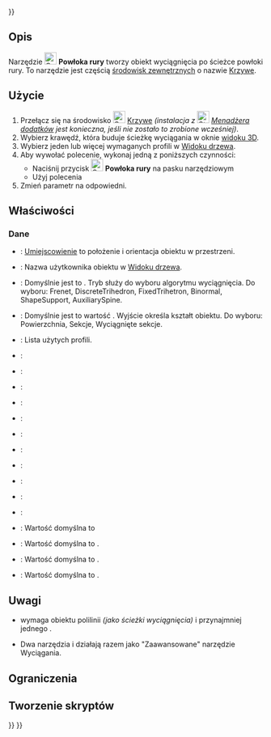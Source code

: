 <languages/>
{{UnfinishedDocu{{#translation:}}}}

{{Docnav/pl
|[[Curves_PipeshellProfile/pl|Profil powłoki rury]]
|[[Curves_GordonSurface/pl|Powierzchnia Gordona]]
|[[Curves Workbench/pl|środowisko pracy Krzywe]]
|IconL=Curves_PipeshellProfile.svg
|IconR=Curves_GordonSurface.svg
|IconC=Curves_workbench_icon.svg
}}

{{GuiCommand/pl
|Name=Curves Pipeshell
|Name/pl=Krzywe: Powłoka rury
|MenuLocation=Surfaces → Pipeshell
|Workbenches=[[Curves_Workbench/pl|Krzywe]]
}}

<span id="Description"></span>
==Opis==

Narzędzie [[Image:Curves_Pipeshell.svg|24px]] '''Powłoka rury''' tworzy obiekt wyciągnięcia po ścieżce powłoki rury. To narzędzie jest częścią [[External_workbenches/pl|środowisk zewnętrznych]] o nazwie [[Curves_Workbench/pl|Krzywe]].

<span id="Usage"></span>
==Użycie==

# Przełącz się na środowisko [[Image:Curves_workbench_icon.svg|24px]] [[Curves_Workbench/pl|Krzywe]] ''(instalacja z [[Image:Std_AddonMgr.svg|24px]] [[Std_AddonMgr/pl|Menadżera dodatków]] jest konieczna, jeśli nie zostało to zrobione wcześniej)''.
# Wybierz krawędź, która buduje ścieżkę wyciągania w oknie [[3D_view/pl|widoku 3D]].
# Wybierz jeden lub więcej wymaganych profili w [[Tree_view/pl|Widoku drzewa]].
# Aby wywołać polecenie, wykonaj jedną z poniższych czynności:
#* Naciśnij przycisk [[Image:Curves_Pipeshell.svg|24px]] '''Powłoka rury''' na pasku narzędziowym
#* Użyj polecenia {{MenuCommand|Surfaces → Pipeshell}}
# Zmień parametr {{incode|Powłoka rury}} na odpowiedni.

<span id="Properties"></span>
==Właściwości==

<span id="Data"></span>
===Dane===

{{Properties_Title|Podstawowe}}

* {{PropertyData|Umiejscowienie}}: [[Placement/pl|Umiejscowienie]] to położenie i orientacja obiektu w przestrzeni.
* {{PropertyData|Etykieta}}: Nazwa użytkownika obiektu w [[Tree_view/pl|Widoku drzewa]]. 

{{Properties_Title|Główne}}

* {{PropertyData|Tryb}}: Domyślnie jest to {{Emphasis|Frenet}}. Tryb służy do wyboru algorytmu wyciągnięcia. Do wyboru: Frenet, DiscreteTrihedron, FixedTrihetron, Binormal, ShapeSupport, AuxiliarySpine.
* {{PropertyData|Wyjście}}: Domyślnie jest to wartość {{Emphasis|Powierzchnia}}. Wyjście określa kształt obiektu. Do wyboru: Powierzchnia, Sekcje, Wyciągnięte sekcje.
* {{PropertyData|Profil}}: Lista użytych profili.
* {{PropertyData|Spine}}:

{{Properties_Title|Tryb}}

* {{PropertyData|Auxiliary}}:
* {{PropertyData|Contact}}:
* {{PropertyData|Corrected}}:
* {{PropertyData|Direction}}:
* {{PropertyData|Equi Curvi}}:
* {{PropertyData|Location}}:
* {{PropertyData|Support}}:

{{Properties_Title|Ustawienia}}

* {{PropertyData|Max Degree}}:
* {{PropertyData|Max Segments}}:
* {{PropertyData|Samples}}:
* {{PropertyData|Solid}}: Wartość domyślna to {{Emphasis|False}}
* {{PropertyData|Tol3d}}: Wartość domyślna to {{Emphasis|0.00}}.
* {{PropertyData|Tol Ang}}: Wartość domyślna to {{Emphasis|0.00}}.
* {{PropertyData|Tol Bound}}: Wartość domyślna to {{Emphasis|0.00}}.

==Uwagi ==
* {{Emphasis|Powłoka rury}} wymaga obiektu polilinii ''(jako ścieżki wyciągnięcia)'' i przynajmniej jednego {{Emphasis|profilu}}.
* Dwa narzędzia {{Emphasis|Powłoka rury}} i {{Emphasis|Profil}} działają razem jako "Zaawansowane" narzędzie Wyciągania.

<span id="Limitations"></span>
==Ograniczenia==


<span id="Scripting"></span>
==Tworzenie skryptów==


{{Docnav/pl
|[[Curves_PipeshellProfile/pl|Profil powłoki rury]]
|[[Curves_GordonSurface/pl|Powierzchnia Gordona]]
|[[Curves Workbench/pl|Środowisko pracy Krzywe]]
|IconL=Curves_PipeshellProfile.svg
|IconR=Curves_GordonSurface.svg
|IconC=Curves_workbench_icon.svg
}}

{{Curves Tools navi{{#translation:}}}}
{{Userdocnavi{{#translation:}}}}